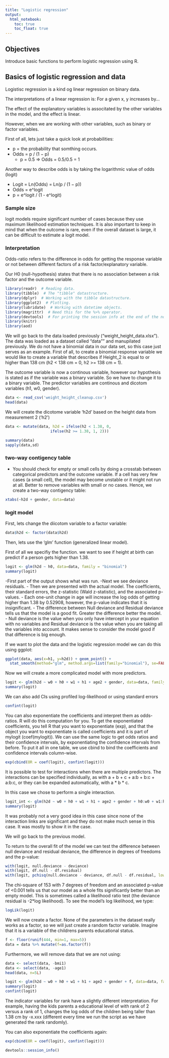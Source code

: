 ```yaml
---
title: "Logistic regression"
output:
  html_notebook:
    toc: true
    toc_float: true
---
```


## Objectives

Introduce basic functions to perform logistic regression using R.

## Basics of logistic regression and data

Logistisc regression is a kind og linear regression on binary data.

The interpretations of a linear regression is: For a given x, y increases by...

The effect of the explanatory variables is associtated by the other variables in the model, and the effect is linear.

However, when we are working with other variables, such as binary or factor variables.

First of all, lets just take a quick look at probabilities:

- p = the probability that somthing occurs.
- Odds = p / (1 − p)
  - p = 0.5 ⇒ Odds = 0.5/0.5 = 1

Another way to describe odds is by taking the logarithmic value of odds (logit)

- Logit = Ln(Odds) = Ln(p / (1 − p))
- Odds = e^logit
- p = e^logit / (1 - e^logit)

### Sample size
logit models require significant number of cases because they use maximum likelihood estimation techniques. It is also important to keep in mind that when the outcome is rare, even if the overall dataset is large, it can be difficult to estimate a logit model.

### Interpretation

Odds-ratio refers to the difference in odds for getting the response variable or not between different factors of a risk factor/explanatory variable.

Our H0 (null-hypothesis) states that there is no association between a risk factor and the outcome variable.


```r
library(readr)  # Reading data.
library(tibble)  # The "tibble" datastructure.
library(dplyr)  # Working with the tibble datastructure.
library(ggplot2)  # Plotting.
library(lubridate)  # Working with datetime objects.
library(magrittr)  # Need this for the %>% operator.
library(devtools)  # For printing the session info at the end of the notebook.
library(knitr)
library(aod)
```


We will go back to the data loaded previously ("weight_height_data.xlsx"). The data was loaded as a dataset called "data"" and manupilated previously. We do not have a binomial data in our data set, so this case just serves as an example. First of all, to create a binomial response variable we would like to create a variable that describes if Height_2 is equal to or higher than 138 cm (h2 < 138 cm = 0, h2 >= 138 cm = 1).

The outcome variable is now a continous variable, however our hypothesis is stated as if the variable was a binary variable. So we have to change it to a binary variable. The predictor variables are continous and dicotom variables (h1, w0, gender).

```r
data <- read_csv('weight_height_cleanup.csv')
head(data)
```

We will create the dicotome variable 'h2d' based on the height data from measurement 2 ('h2')
```r
data <- mutate(data, h2d = ifelse(h2 < 1.38, 0,
                    ifelse(h2 >= 1.38, 1, 2)))
```

```r
summary(data)
sapply(data,sd)
```

### two-way contigency table

- You should check for empty or small cells by doing a crosstab between categorical predictors and the outcome variable. If a cell has very few cases (a small cell), the model may become unstable or it might not run at all. Better to remove variables with small or no cases. Hence, we create a two-way contigency table:

```r
xtabs(~h2d + gender, data=data)
```

### logit model

First, lets change the diicotom variable to a factor variable:

```r
data$h2d <- factor(data$h2d)

```

Then, lets use the 'glm' function (generalized linear model).

First of all we specifiy the function. we want to see if height at birth can predict if a person gets higher than 1.38.

```r
logit <- glm(h2d ~ h0, data=data, family = "binomial")
summary(logit)
```

-First part of the output shows what was run.
-Next we see deviance residuals.
- Then we are presented with the actual model. The coefficients, their standard errors, the z-statistic (Wald z-statistic), and the associated p-values.
- Each one-unit change in age will increase the log odds of getting higher than 1.38 by 0.52908, however, the p-value indicates that it is insignificant.
- The difference between Null deviance and Residual deviance tells us that the model is a good fit. Greater the difference better the model.
- Null deviance is the value when you only have intercept in your equation with no variables and Residual deviance is the value when you are taking all the variables into account. It makes sense to consider the model good if that difference is big enough.


If we want to plot the data and the logistic regression model we can do this using ggplot:

```r
ggplot(data, aes(x=h1, y=h2d)) + geom_point() + 
  stat_smooth(method="glm", method.args=list(family="binomial"), se=FALSE)
```

Now we will create a more complicated model with more predictors.

```r
logit <- glm(h2d ~ w0 + h0 + w1 + h1 + age2 + gender, data=data, family = "binomial")
summary(logit)
```

We can also add CIs using profiled log-likelihood or using standard errors

```r
confint(logit)
```


You can also exponentiate the coefficients and interpret them as odds-ratios. R will do this computation for you. To get the exponentiated coefficients, you tell R that you want to exponentiate (exp), and that the object you want to exponentiate is called coefficients and it is part of mylogit (coef(mylogit)). We can use the same logic to get odds ratios and their confidence intervals, by exponentiating the confidence intervals from before. To put it all in one table, we use cbind to bind the coefficients and confidence intervals column-wise.


```r
exp(cbind(OR = coef(logit), confint(logit)))
```


It is possible to test for interactions when there are multiple predictors. The interactions can be specified individually, as with a + b + c + a:b + b:c + a:b:c, or they can be expanded automatically, with a * b * c.

In this case we chose to perform a single interaction.

```r
logit_int <- glm(h2d ~ w0 + h0 + w1 + h1 + age2 + gender + h0:w0 + w1:h1 + h0:h1, data=data, family = "binomial")
summary(logit)
```

It was probably not a very good idea in this case since none of the interaction links are significant and they do not make much sense in this case. It was mostly to show it in the case.

We will go back to the previous model.

To return to the overall fit of the model we can test the difference between null deviance and residual deviance, the difference in degrees of freedoms and the p-value:

```r
with(logit, null.deviance - deviance)
with(logit, df.null - df.residual)
with(logit, pchisq(null.deviance - deviance, df.null - df.residual, lower.tail = FALSE))
```

The chi-square of 153 with 7 degrees of freedom and an associated p-value of <0.001 tells us that our model as a whole fits significantly better than an empty model. This is sometimes called a likelihood ratio test (the deviance residual is -2*log likelihood). To see the model’s log likelihood, we type:

```r
logLik(logit)
```

We will now create a factor. None of the parameters in the dataset really works as a factor, so we will just create a random factor variable. Imagine that it is a variable of the childrens parents educational status.

```r
f <- floor(runif(444, min=1, max=5))
data = data %>% mutate(f=as.factor(f))
```

Furthermore, we will remove data that we are not using:

```r
data <- select(data, -bmi1)
data <- select(data, -age1)
head(data, n=5L)
```


```r
logit <- glm(h2d ~ w0 + h0 + w1 + h1 + age2 + gender + f, data=data, family = "binomial")
summary(logit)
confint(logit)
```

The indicator variables for rank have a slightly different interpretation. For example, having the kids parents a educational level of with rank of 2 versus a rank of 1, changes the log odds of the children being taller than 1.38 cm by -x.xxx (different every time we run the script as we have generated the rank randomly).


You can also exponentiate the coefficients again:

```r
exp(cbind(OR = coef(logit), confint(logit)))
```


```r
devtools::session_info()
```
